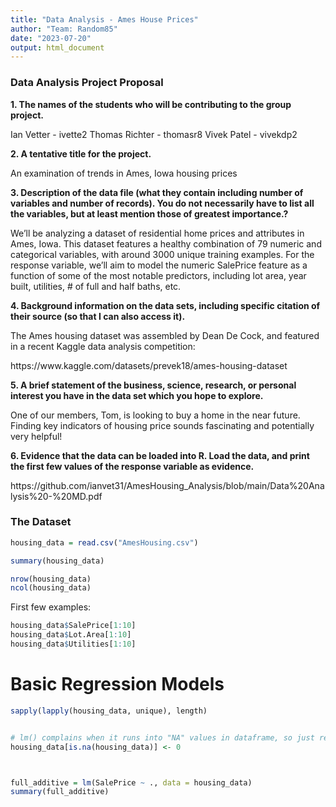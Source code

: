 ---
title: "Data Analysis - Ames House Prices"
author: "Team: Random85"
date: "2023-07-20"
output: html_document
---

<!--The Proposal section is for temporary it will be removed in final submission of the project-->
### **Data Analysis Project Proposal**

**1. The names of the students who will be contributing to the group project.**

Ian Vetter - ivette2
Thomas Richter - thomasr8
Vivek Patel - vivekdp2

**2. A tentative title for the project.**

An examination of trends in Ames, Iowa housing prices

**3. Description of the data file (what they contain including number of variables and number of records). You do not necessarily have to list all the variables, but at least mention those of greatest importance.?**

We’ll be analyzing a dataset of residential home prices and attributes in Ames, Iowa. This dataset features a healthy combination of 79 numeric and categorical variables, with around 3000 unique training examples. For the response variable, we’ll aim to model the numeric SalePrice feature as a function of some of the most notable predictors, including lot area, year built, utilities, # of full and half baths, etc. 

**4. Background information on the data sets, including specific citation of their source (so that I can also access it).**

The Ames housing dataset was assembled by Dean De Cock, and featured in a recent Kaggle data analysis competition:

https://www.kaggle.com/datasets/prevek18/ames-housing-dataset

**5. A brief statement of the business, science, research, or personal interest you have in the data set which you hope to explore.**

One of our members, Tom, is looking to buy a home in the near future. Finding key indicators of housing price sounds fascinating and potentially very helpful!

**6. Evidence that the data can be loaded into R. Load the data, and print the first few values of the response variable as evidence.**

https://github.com/ianvet31/AmesHousing_Analysis/blob/main/Data%20Analysis%20-%20MD.pdf



### **The Dataset**


```{r}
housing_data = read.csv("AmesHousing.csv")

summary(housing_data)

nrow(housing_data)
ncol(housing_data)

```

First few examples:

```{r}
housing_data$SalePrice[1:10]
housing_data$Lot.Area[1:10]
housing_data$Utilities[1:10]
```



# Basic Regression Models

```{r}

sapply(lapply(housing_data, unique), length)


# lm() complains when it runs into "NA" values in dataframe, so just replacing any with 0 for now...
housing_data[is.na(housing_data)] <- 0



full_additive = lm(SalePrice ~ ., data = housing_data)
summary(full_additive)
```


